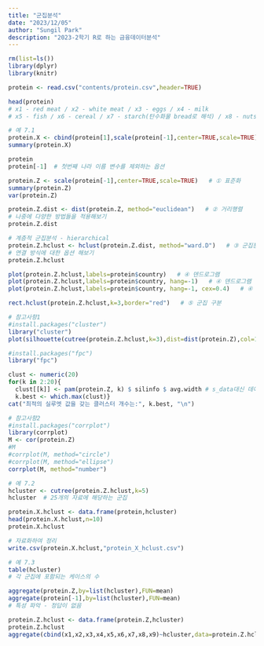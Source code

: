 ```yaml
---
title: "군집분석"
date: "2023/12/05"
author: "Sungil Park"
description: "2023-2학기 R로 하는 금융데이터분석"
---
```


```r
rm(list=ls())
library(dplyr)
library(knitr)
```

```r
protein <- read.csv("contents/protein.csv",header=TRUE)

head(protein)
# x1 - red meat / x2 - white meat / x3 - eggs / x4 - milk
# x5 - fish / x6 - cereal / x7 - starch(탄수화물 bread로 해석) / x8 - nuts / x9 - fruits & vegetables
```

```r
# 예 7.1 
protein.X <- cbind(protein[1],scale(protein[-1],center=TRUE,scale=TRUE))   # ① 표준화
summary(protein.X)
```

```r
protein
protein[-1]  # 첫번째 나라 이름 변수를 제외하는 옵션
```

```r
protein.Z <- scale(protein[-1],center=TRUE,scale=TRUE)   # ① 표준화
summary(protein.Z)
var(protein.Z)
```

```r
protein.Z.dist <- dist(protein.Z, method="euclidean")   # ② 거리행렬
# 나중에 다양한 방법들을 적용해보기
protein.Z.dist
```

```r
# 계층적 군집분석 - hierarchical
protein.Z.hclust <- hclust(protein.Z.dist, method="ward.D")   # ③ 군집분석single
# 연결 방식에 대한 옵션 해보기
protein.Z.hclust
```

```r
plot(protein.Z.hclust,labels=protein$country)   # ④ 덴드로그램
plot(protein.Z.hclust,labels=protein$country, hang=-1)   # ④ 덴드로그램 (밑에서 맞추기)
plot(protein.Z.hclust,labels=protein$country, hang=-1, cex=0.4)   # ④ 덴드로그램(변수글자크기)

rect.hclust(protein.Z.hclust,k=3,border="red")   # ⑤ 군집 구분
```

```r
# 참고사항1
#install.packages("cluster")
library("cluster")
plot(silhouette(cutree(protein.Z.hclust,k=3),dist=dist(protein.Z),col=1:5))
```

```r
#install.packages("fpc")
library("fpc")

clust <- numeric(20)
for(k in 2:20){
  clust[[k]] <- pam(protein.Z, k) $ silinfo $ avg.width # s_data대신 데이터변수만 넣어줍시다.
  k.best <- which.max(clust)}
cat("최적의 실루엣 값을 갖는 클러스터 개수는:", k.best, "\n")
```

```r
# 참고사항2
#install.packages("corrplot")
library(corrplot)
M <- cor(protein.Z) 
#M
#corrplot(M, method="circle")
#corrplot(M, method="ellipse")
corrplot(M, method="number")
```

```r
# 예 7.2
hcluster <- cutree(protein.Z.hclust,k=5)
hcluster  # 25개의 자료에 해당하는 군집
```

```r
protein.X.hclust <- data.frame(protein,hcluster)
head(protein.X.hclust,n=10)
protein.X.hclust
```

```r
# 자료화하여 정리 
write.csv(protein.X.hclust,"protein_X_hclust.csv")
```

```r
# 예 7.3
table(hcluster)
# 각 군집에 포함되는 케이스의 수
```

```r
aggregate(protein.Z,by=list(hcluster),FUN=mean)
aggregate(protein[-1],by=list(hcluster),FUN=mean)
# 특성 파악 - 정답이 없음
```

```r
protein.Z.hclust <- data.frame(protein.Z,hcluster)
protein.Z.hclust
aggregate(cbind(x1,x2,x3,x4,x5,x6,x7,x8,x9)~hcluster,data=protein.Z.hclust,mean)
```
